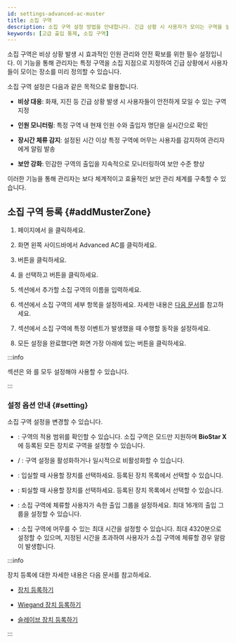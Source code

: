 ```yaml
---
id: settings-advanced-ac-muster
title: 소집 구역
description: 소집 구역 설정 방법을 안내합니다. 긴급 상황 시 사용자가 모이는 구역을 설정하고 특정 구역 내 인원을 모니터링합니다.
keywords: [고급 출입 통제, 소집 구역]
---
```


소집 구역은 비상 상황 발생 시 효과적인 인원 관리와 안전 확보를 위한 필수 설정입니다. 이 기능을 통해 관리자는 특정 구역을 소집 지점으로 지정하여 긴급 상황에서 사용자들이 모이는 장소를 미리 정의할 수 있습니다.

소집 구역 설정은 다음과 같은 목적으로 활용합니다.

- **비상 대응**: 화재, 지진 등 긴급 상황 발생 시 사용자들이 안전하게 모일 수 있는 구역 지정

- **인원 모니터링**: 특정 구역 내 현재 인원 수와 출입자 명단을 실시간으로 확인

- **장시간 체류 감지**: 설정된 시간 이상 특정 구역에 머무는 사용자를 감지하여 관리자에게 알림 발송

- **보안 강화**: 민감한 구역의 출입을 지속적으로 모니터링하여 보안 수준 향상

이러한 기능을 통해 관리자는 보다 체계적이고 효율적인 보안 관리 체계를 구축할 수 있습니다.


## 소집 구역 등록 {#addMusterZone}

1. <Cmd sid='shell.header.launcher' /> 페이지에서 <Cmd sid='shell.header.setting' />을 클릭하세요.

1. 화면 왼쪽 사이드바에서 <Cmd>Advanced AC</Cmd>를 클릭하세요.

1. <Cmd sid='button.func.addZone' product='2' /> 버튼을 클릭하세요.

1. <Cmd sid='zone.muster' product='2' />을 선택하고 <Cmd sid='button.apply' product='2' /> 버튼을 클릭하세요.

1. <Cmd sid='common.info' product='2' /> 섹션에서 추가할 소집 구역의 이름을 입력하세요.

1. <Cmd sid='common.setting' product='2' /> 섹션에서 소집 구역의 세부 항목을 설정하세요. 자세한 내용은 [다음 문서](#setting)를 참고하세요.

1. <Cmd sid='common.alarm' product='2' /> 섹션에서 소집 구역에 특정 이벤트가 발생했을 때 수행할 동작을 설정하세요.

1. 모든 설정을 완료했다면 화면 가장 아래에 있는 <Cmd sid='button.apply' product='2' /> 버튼을 클릭하세요.

:::info

<Cmd sid='common.alarm' product='2' /> 섹션은 <Cmd sid='zone.entryDevices' product='2' />와 <Cmd sid='zone.exitDevices' product='2' />를 모두 설정해야 사용할 수 있습니다.

:::


### 설정 옵션 안내 {#setting}

소집 구역 설정을 변경할 수 있습니다.

* <Cmd sid='zone.globalZone' product='2' />: 구역의 적용 범위를 확인할 수 있습니다. 소집 구역은 <Cmd sid='zone.globalZone.global' product='2' /> 모드만 지원하며 **BioStar X**에 등록된 모든 장치로 구역을 설정할 수 있습니다.

* <Cmd sid='zone.pause.activated' product='2' /> / <Cmd sid='zone.pause.deactivate' product='2' />: 구역 설정을 활성화하거나 일시적으로 비활성화할 수 있습니다.

* <Cmd sid='zone.entryDevices' product='2' />: 입실할 때 사용할 장치를 선택하세요. 등록된 장치 목록에서 선택할 수 있습니다.

* <Cmd sid='zone.exitDevices' product='2' />: 퇴실할 때 사용할 장치를 선택하세요. 등록된 장치 목록에서 선택할 수 있습니다.

* <Cmd sid='zone.muster.accessGroup' product='2' />: 소집 구역에 체류할 사용자가 속한 출입 그룹을 설정하세요. 최대 16개의 출입 그룹을 설정할 수 있습니다.

* <Cmd sid='zone.muster.timeLimit' product='2' />: 소집 구역에 머무를 수 있는 최대 시간을 설정할 수 있습니다. 최대 4320분으로 설정할 수 있으며, 지정된 시간을 초과하여 사용자가 소집 구역에 체류할 경우 알람이 발생합니다.

:::info

장치 등록에 대한 자세한 내용은 다음 문서를 참고하세요.

* [장치 등록하기](settings-adding-devices)

* [Wiegand 장치 등록하기](settings-adding-wiegand)

* [슬레이브 장치 등록하기](settings-adding-slave-device)

:::